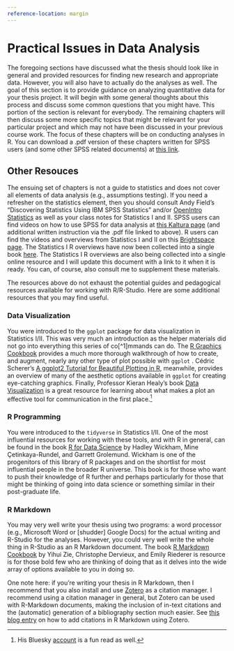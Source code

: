 ```yaml
---
reference-location: margin
---
```


# Practical Issues in Data Analysis {#sec-practical-issues-in-data-analysis}

The foregoing sections have discussed what the thesis should look like in general and provided resources for finding new research and appropriate data. However, you will also have to actually do the analyses as well. The goal of this section is to provide guidance on analyzing quantitative data for your thesis project. It will begin with some general thoughts about this process and discuss some common questions that you might have. This portion of the section is relevant for everybody. The remaining chapters will then discuss some more specific topics that might be relevant for your particular project and which may not have been discussed in your previous course work. The focus of these chapters will be on conducting analyses in R. You can download a .pdf version of these chapters written for SPSS users (and some other SPSS related documents) at [this link](https://surfdrive.surf.nl/files/index.php/s/ZSFRnub4Af2GkyD){target="_blank"}.

## Other Resouces

The ensuing set of chapters is not a guide to statistics and does not cover all elements of data analysis (e.g., assumptions testing). If you need a refresher on the statistics element, then you should consult Andy Field's "Discovering Statistics Using IBM SPSS Statistics" and/or [OpenIntro Statistics](https://www.openintro.org/book/os/){target="_blank"} as well as your class notes for Statistics I and II. SPSS users can find videos on how to use SPSS for data analysis at [this Kaltura page](https://video.leidenuniv.nl/channel/Instruction+videos+Statistics+(Political+Science)/145907901/subscribe){target="_blank"} (and additional written instruction via the .pdf file linked to above). R users can find the videos and overviews from Statistics I and II on this [Brightspace page](https://brightspace.universiteitleiden.nl/d2l/le/discovery/view/course/261270){target="_blank"}. The Statistics I R overviews have now been collected into a single book [here](https://poweleiden.github.io/statistics1/){target="_blank"}. The Statistics I R overviews are also being collected into a single online resource and I will update this document with a link to it when it is ready. You can, of course, also consult me to supplement these materials.

The resources above do not exhaust the potential guides and pedagogical resources available for working with R/R-Studio. Here are some additional resources that you may find useful.

### Data Visualization

You were introduced to the `ggplot` package for data visualization in Statistics I/II. This was very much an introduction as the helper materials did not go into everything this series of co\[\^1\]mmands can do. The [R Graphics Cookbook](https://r-graphics.org/){target="_blank"} provides a much more thorough walkthrough of how to create, and augment, nearly any other type of plot possible with `ggplot` . Cédric Scherer's [A ggplot2 Tutorial for Beautiful Plotting in R](https://cedricscherer.netlify.app/2019/08/05/a-ggplot2-tutorial-for-beautiful-plotting-in-r/), meanwhile, provides an overview of many of the aesthetic options available in `ggplot` for creating eye-catching graphics. Finally, Professor Kieran Healy's book [Data Visualization](https://socviz.co/index.html#preface){target="_blank"} is a great resource for learning about what makes a plot an effective tool for communication in the first place.[^part_analysis-1]

[^part_analysis-1]: His Bluesky [account](https://bsky.app/profile/kjhealy.bsky.social){target="_blank"} is a fun read as well.

### R Programming

You were introduced to the `tidyverse` in Statistics I/II. One of the most influential resources for working with these tools, and with R in general, can be found in the book [R for Data Science](https://r4ds.hadley.nz/){target="_blank"} by Hadley Wickham, Mine Çetinkaya-Rundel, and Garrett Grolemund. Wickham is one of the progenitors of this library of R packages and on the shortlist for most influential people in the broader R universe. This book is for those who want to push their knowledge of R further and perhaps particularly for those that might be thinking of going into data science or something similar in their post-graduate life.

### R Markdown

You may very well write your thesis using two programs: a word processor (e.g., Microsoft Word or \[shudder\] Google Docs) for the actual writing and R-Studio for the analyses. However, you could very well write the whole thing in R-Studio as an R Markdown document. The book [R Markdown Cookbook](https://bookdown.org/yihui/rmarkdown-cookbook/){target="_blank"} by Yihui Zie, Christophe Dervieux, and Emily Riederer is resource is for those bold few who are thinking of doing that as it delves into the wide array of options available to you in doing so.

One note here: if you're writing your thesis in R Markdown, then I recommend that you also install and use [Zotero](https://www.zotero.org/){target="_blank"} as a citation manager. I recommend using a citation manager in general, but Zotero can be used with R-Markdown documents, making the inclusion of in-text citations and the (automatic) generation of a bibliography section much easier. See [this blog entry](https://posit.co/blog/rstudio-1-4-preview-citations/){target="_blank"} on how to add citations in R Markdown using Zotero.
